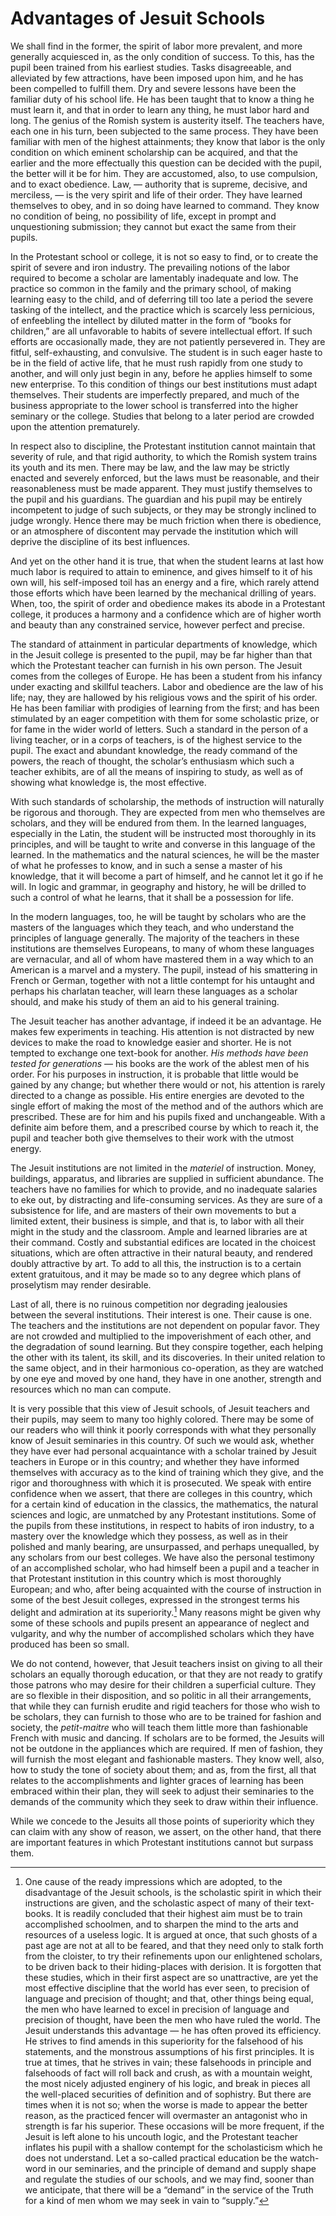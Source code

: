 # Advantages of Jesuit Schools

We shall find in the former, the spirit of labor more prevalent, and more generally acquiesced in, as the only condition of success. To this, has the pupil been trained from his earliest studies. Tasks disagreeable, and alleviated by few attractions, have been imposed upon him, and he has been compelled to fulfill them. Dry and severe lessons have been the familiar duty of his school life. He has been taught that to know a thing he must learn it, and that in order to learn any thing, he must labor hard and long. The genius of the Romish system is austerity itself. The teachers have, each one in his turn, been subjected to the same process. They have been familiar with men of the highest attainments; they know that labor is the only condition on which eminent scholarship can be acquired, and that the earlier and the more effectually this question can be decided with the pupil, the better will it be for him. They are accustomed, also, to use compulsion, and to exact obedience. Law, — authority that is supreme, decisive, and merciless, — is the very spirit and life of their order. They have learned themselves to obey, and in so doing have learned to command. They know no condition of being, no possibility of life, except in prompt and unquestioning submission; they cannot but exact the same from their pupils.

In the Protestant school or college, it is not so easy to find, or to create the spirit of severe and iron industry. The prevailing notions of the labor required to become a scholar are lamentably inadequate and low. The practice so common in the family and the primary school, of making learning easy to the child, and of deferring till too late a period the severe tasking of the intellect, and the practice which is scarcely less pernicious, of enfeebling the intellect by diluted matter in the form of “books for children,” are all unfavorable to habits of severe intellectual effort. If such efforts are occasionally made, they are not patiently persevered in. They are fitful, self-exhausting, and convulsive. The student is in such eager haste to be in the field of active life, that he must rush rapidly from one study to another, and will only just begin in any, before he applies himself to some new enterprise. To this condition of things our best institutions must adapt themselves. Their students are imperfectly prepared, and much of the business appropriate to the lower school is transferred into the higher seminary or the college. Studies that belong to a later period are crowded upon the attention prematurely.

In respect also to discipline, the Protestant institution cannot maintain that severity of rule, and that rigid authority, to which the Romish system trains its youth and its men. There may be law, and the law may be strictly enacted and severely enforced, but the laws must be reasonable, and their reasonableness must be made apparent. They must justify themselves to the pupil and his guardians. The guardian and his pupil may be entirely incompetent to judge of such subjects, or they may be strongly inclined to judge wrongly. Hence there may be much friction when there is obedience, or an atmosphere of discontent may pervade the institution which will deprive the discipline of its best influences.

And yet on the other hand it is true, that when the student learns at last how much labor is required to attain to eminence, and gives himself to it of his own will, his self-imposed toil has an energy and a fire, which rarely attend those efforts which have been learned by the mechanical drilling of years. When, too, the spirit of order and obedience makes its abode in a Protestant college, it produces a harmony and a confidence which are of higher worth and beauty than any constrained service, however perfect and precise.

The standard of attainment in particular departments of knowledge, which in the Jesuit college is presented to the pupil, may be far higher than that which the Protestant teacher can furnish in his own person. The Jesuit comes from the colleges of Europe. He has been a student from his infancy under exacting and skillful teachers. Labor and obedience are the law of his life; nay, they are hallowed by his religious vows and the spirit of his order. He has been familiar with prodigies of learning from the first; and has been stimulated by an eager competition with them for some scholastic prize, or for fame in the wider world of letters. Such a standard in the person of a living teacher, or in a corps of teachers, is of the highest service to the pupil. The exact and abundant knowledge, the ready command of the powers, the reach of thought, the scholar's enthusiasm which such a teacher exhibits, are of all the means of inspiring to study, as well as of showing what knowledge is, the most effective.

With such standards of scholarship, the methods of instruction will naturally be rigorous and thorough. They are expected from men who themselves are scholars, and they will be endured from them. In the learned languages, especially in the Latin, the student will be instructed most thoroughly in its principles, and will be taught to write and converse in this language of the learned. In the mathematics and the natural sciences, he will be the master of what he professes to know, and in such a sense a master of his knowledge, that it will become a part of himself, and he cannot let it go if he will. In logic and grammar, in geography and history, he will be drilled to such a control of what he learns, that it shall be a possession for life.

In the modern languages, too, he will be taught by scholars who are the masters of the languages which they teach, and who understand the principles of language generally. The majority of the teachers in these institutions are themselves Europeans, to many of whom these languages are vernacular, and all of whom have mastered them in a way which to an American is a marvel and a mystery. The pupil, instead of his smattering in French or German, together with not a little contempt for his untaught and perhaps his charlatan teacher, will learn these languages as a scholar should, and make his study of them an aid to his general training.

The Jesuit teacher has another advantage, if indeed it be an advantage. He makes few experiments in teaching. His attention is not distracted by new devices to make the road to knowledge easier and shorter. He is not tempted to exchange one text-book for another. *His methods have been tested for generations* — his books are the work of the ablest men of his order. For his purposes in instruction, it is probable that little would be gained by any change; but whether there would or not, his attention is rarely directed to a change as possible. His entire energies are devoted to the single effort of making the most of the method and of the authors which are prescribed. These are for him and his pupils fixed and unchangeable. With a definite aim before them, and a prescribed course by which to reach it, the pupil and teacher both give themselves to their work with the utmost energy.

The Jesuit institutions are not limited in the *materiel* of instruction. Money, buildings, apparatus, and libraries are supplied in sufficient abundance. The teachers have no families for which to provide, and no inadequate salaries to eke out, by distracting and life-consuming services. As they are sure of a subsistence for life, and are masters of their own movements to but a limited extent, their business is simple, and that is, to labor with all their might in the study and the classroom. Ample and learned libraries are at their command. Costly and substantial edifices are located in the choicest situations, which are often attractive in their natural beauty, and rendered doubly attractive by art. To add to all this, the instruction is to a certain extent gratuitous, and it may be made so to any degree which plans of proselytism may render desirable.

Last of all, there is no ruinous competition nor degrading jealousies between the several institutions. Their interest is one. Their cause is one. The teachers and the institutions are not dependent on popular favor. They are not crowded and multiplied to the impoverishment of each other, and the degradation of sound learning. But they conspire together, each helping the other with its talent, its skill, and its discoveries. In their united relation to the same object, and in their harmonious co-operation, as they are watched by one eye and moved by one hand, they have in one another, strength and resources which no man can compute.

It is very possible that this view of Jesuit schools, of Jesuit teachers and their pupils, may seem to many too highly colored. There may be some of our readers who will think it poorly corresponds with what they personally know of Jesuit seminaries in this country. Of such we would ask, whether they have ever had personal acquaintance with a scholar trained by Jesuit teachers in Europe or in this country; and whether they have informed themselves with accuracy as to the kind of training which they give, and the rigor and thoroughness with which it is prosecuted. We speak with entire confidence when we assert, that there are colleges in this country, which for a certain kind of education in the classics, the mathematics, the natural sciences and logic, are unmatched by any Protestant institutions. Some of the pupils from these institutions, in respect to habits of iron industry, to a mastery over the knowledge which they possess, as well as in their polished and manly bearing, are unsurpassed, and perhaps unequalled, by any scholars from our best colleges. We have also the personal testimony of an accomplished scholar, who had himself been a pupil and a teacher in that Protestant institution in this country which is most thoroughly European; and who, after being acquainted with the course of instruction in some of the best Jesuit colleges, expressed in the strongest terms his delight and admiration at its superiority.[^23] Many reasons might be given why some of these schools and pupils present an appearance of neglect and vulgarity, and why the number of accomplished scholars which they have produced has been so small.

We do not contend, however, that Jesuit teachers insist on giving to all their scholars an equally thorough education, or that they are not ready to gratify those patrons who may desire for their children a superficial culture. They are so flexible in their disposition, and so politic in all their arrangements, that while they can furnish erudite and rigid teachers for those who wish to be scholars, they can furnish to those who are to be trained for fashion and society, the *petit-maitre* who will teach them little more than fashionable French with music and dancing. If scholars are to be formed, the Jesuits will not be outdone in the appliances which are required. If men of fashion, they will furnish the most elegant and fashionable masters. They know well, also, how to study the tone of society about them; and as, from the first, all that relates to the accomplishments and lighter graces of learning has been embraced within their plan, they will seek to adjust their seminaries to the demands of the community which they seek to draw within their influence.

While we concede to the Jesuits all those points of superiority which they can claim with any show of reason, we assert, on the other hand, that there are important features in which Protestant institutions cannot but surpass them.

[^23]: One cause of the ready impressions which are adopted, to the disadvantage of the Jesuit schools, is the scholastic spirit in which their instructions are given, and the scholastic aspect of many of their text-books. It is readily concluded that their highest aim must be to train accomplished schoolmen, and to sharpen the mind to the arts and resources of a useless logic. It is argued at once, that such ghosts of a past age are not at all to be feared, and that they need only to stalk forth from the cloister, to try their refinements upon our enlightened scholars, to be driven back to their hiding-places with derision. It is forgotten that these studies, which in their first aspect are so unattractive, are yet the most effective discipline that the world has ever seen, to precision of language and precision of thought; and that, other things being equal, the men who have learned to excel in precision of language and precision of thought, have been the men who have ruled the world. The Jesuit understands this advantage — he has often proved its efficiency. He strives to find amends in this superiority for the falsehood of his statements, and the monstrous assumptions of his first principles. It is true at times, that he strives in vain; these falsehoods in principle and falsehoods of fact will roll back and crush, as with a mountain weight, the most nicely adjusted enginery of his logic, and break in pieces all the well-placed securities of definition and of sophistry. But there are times when it is not so; when the worse is made to appear the better reason, as the practiced fencer will overmaster an antagonist who in strength is far his superior. These occasions will be more frequent, if the Jesuit is left alone to his uncouth logic, and the Protestant teacher inflates his pupil with a shallow contempt for the scholasticism which he does not understand. Let a so-called practical education be the watch-word in our seminaries, and the principle of demand and supply shape and regulate the studies of our schools, and we may find, sooner than we anticipate, that there will be a “demand” in the service of the Truth for a kind of men whom we may seek in vain to “supply.”
